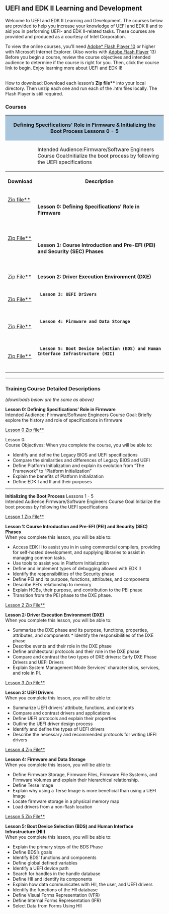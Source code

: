 {{UDK2014}}

<span style="font-size: 15.0pt; text-align: center; font-family: Verdana; color: #004280; font-weight: bold; font-style: normal">
=='''UEFI and EDK II Learning and Development'''==
</span>

Welcome to UEFI and EDK II Learning and Development.  The courses below are provided to help you increase your knowledge of UEFI and EDK II and to aid you in performing UEFI- and EDK II-related tasks.
These courses are provided and produced as a courtesy of Intel Corporation. 

To view the online courses, you'll need   [http://sourceforge.net/projects/edk2/files/Training/Flash_Instructions.pdf/download Adobe* Flash Player 10] or higher with Microsoft Internet Explorer. (Also works with 
[http://www.adobe.com/products/flashplayer.html Adobe Flash Player] 13)  Before you begin a course, review the course objectives and intended audience to determine if the course is right for you.  Then, click the course link to begin.  Enjoy learning more about UEFI and EDK II!


<br>
How to download: Download each lesson’s '''Zip file**'''  into your local directory.  Then unzip each one and run each of  the .htm files locally. The Flash Player is still required.

==='''Courses'''===

<div class="t_projects">
<table width="100%">
<tr>
    <th colspan="4" style="background-color:#a9c6dd">
'''Defining Specifications' Role in Firmware & Initializing the Boot Process''' Lessons 0 - 5 </th>
</tr>
<tr>
<td>
</td>
<td>
Intended Audience:Firmware/Software Engineers <br>
Course Goal:Initialize the boot process by following the UEFI specifications
</td>
</tr>    
<tr>
        <th>Download</th>
        <th>Description</th>
    </tr>
<tr></tr>
<tr>

  <td>
[https://firmware.intel.com/sites/default/files/defining_spec_role_in_firmware.zip Zip file**] 
  <br>
 
  </td>

  <td>

'''Lesson 0: Defining Specifications' Role in Firmware'''<br>
  
  </td>


</tr>

<!-- COMMENT  -->
<tr>

  <td>

[https://firmware.intel.com/sites/default/files/lesson_1_pei.zip Zip File**] 
  <br>
 
  </td>

  <td>

'''Lesson 1: Course Introduction and Pre-EFI (PEI) and Security (SEC) Phases'''  <br>
  
  </td>


</tr>
<!-- COMMENT  -->
<tr>

  <td>
 
[https://firmware.intel.com/sites/default/files/lesson_2_dxe.zip Zip File**]
 
  </td>

  <td>
  
''' Lesson 2: Driver Execution Environment (DXE)'''<br>
  
  </td>


</tr>
<!-- COMMENT  -->
<!-- COMMENT  -->
<tr>

  <td>
[https://firmware.intel.com/sites/default/files/lesson_3_uefi_drivers.zip Zip File**]
 
 
  </td>

  <td>
  '''Lesson 3: UEFI Drivers '''<br>
  
  </td>


</tr>
<!-- COMMENT  -->
<!-- COMMENT  -->
<tr>

  <td>
[https://github.com/tianocore-docs/Training/raw/master/Online/lesson4/Lesson_4_Firmware.zip Zip File**] 
 
  </td>

  <td>
  '''Lesson 4: Firmware and Data Storage'''<br>
  
  </td>


</tr>
<!-- COMMENT  -->
<!-- COMMENT  -->
<tr>

  <td>
[https://github.com/tianocore-docs/Training/raw/master/Online/lesson5/Lesson_5_BDS_HII.zip Zip File**]
 
  </td>

  <td>
  '''Lesson 5: Boot Device Selection (BDS) and Human Interface Infrastructure (HII)'''<br>
  
  </td>


</tr>
<!-- COMMENT  -->
<!-- COMMENT  -->

<!-- COMMENT  -->
<!-- COMMENT  -->

</table>
<hr>

===Training Course Detailed Descriptions ===
''(downloads below are the same as above)''

'''Lesson 0: Defining Specifications' Role in Firmware'''<br>
Intended Audience: Firmware/Software Engineers 
Course Goal: Briefly explore the history and role of specifications in firmware 


[https://firmware.intel.com/sites/default/files/defining_spec_role_in_firmware.zip Lesson 0 Zip file**] 


Lesson 0: <br>
Course Objectives: When you complete the course, you will be able to:
* Identify and define the Legacy BIOS and UEFI specifications
* Compare the similarities and differences of Legacy BIOS and UEFI
* Define Platform Initialization and explain its evolution from “The Framework” to “Platform Initialization”
* Explain the benefits of Platform Initialization
* Define EDK I and II and their purposes

<hr>

'''Initializing the Boot Process'''  Lessons 1 - 5 <br>
Intended Audience:Firmware/Software Engineers 
Course Goal:Initialize the boot process by following the UEFI specifications


[https://firmware.intel.com/sites/default/files/lesson_1_pei.zip Lesson 1 Zip File**] 


'''Lesson 1: Course Introduction and Pre-EFI (PEI) and Security (SEC) Phases''' <br>
When you complete this lesson, you will be able to: 
* Access EDK II to assist you in in using commercial compilers, providing for self-hosted development, and supplying libraries to assist in managing common tasks. 
* Use tools to assist you in Platform Initialization 
* Define and implement types of debugging allowed with EDK II 
* Identify the responsibilities of the Security phase 
* Define PEI and its purpose, functions, attributes, and components 
* Describe PEI’s relationship to memory 
* Explain HOBs, their purpose, and contribution to the PEI phase 
* Transition from the PEI phase to the DXE phase.  




[https://firmware.intel.com/sites/default/files/lesson_2_dxe.zip Lesson 2 Zip File**]


''' Lesson 2: Driver Execution Environment (DXE)'''<br>
When you complete this lesson, you will be able to: 
* Summarize the DXE phase and its purpose, functions, properties, attributes, and components * Identify the responsibilities of the DXE phase 
* Describe events and their role in the DXE phase 
* Define architectural protocols and their role in the DXE phase 
* Compare and contrast the two types of DXE drivers: Early DXE Phase Drivers and UEFI Drivers 
* Explain System Management Mode Services’ characteristics, services, and role in PI. 





[https://firmware.intel.com/sites/default/files/lesson_3_uefi_drivers.zip Lesson 3 Zip File**]

'''Lesson 3: UEFI Drivers '''<br>
When you complete this lesson, you will be able to:
*    Summarize UEFI drivers’ attribute, functions, and contents
*    Compare and contrast drivers and applications
*    Define UEFI protocols and explain their properties
*    Outline the UEFI driver design process
*    Identify and define the types of UEFI drivers
*    Describe the necessary and recommended protocols for writing UEFI drivers



[https://github.com/tianocore-docs/Training/raw/master/Online/lesson4/Lesson_4_Firmware.zip Lesson 4 Zip File**] 


'''Lesson 4: Firmware and Data Storage'''<br>
When you complete this lesson, you will be able to:
*	Define Firmware Storage, Firmware Files, Firmware File Systems, and Firmware Volumes and explain their hierarchical relationship.
*	Define Terse Image
*	Explain why using a Terse Image is more beneficial than using a UEFI Image
*	Locate firmware storage in a physical memory map
*	Load drivers from a non-flash location



[https://github.com/tianocore-docs/Training/raw/master/Online/lesson5/Lesson_5_BDS_HII.zip Lesson 5 Zip File**]

'''Lesson 5: Boot Device Selection (BDS) and Human Interface Infrastructure (HII)'''<br>
When you complete this lesson, you will be able to: 
* Explain the primary steps of the BDS Phase 
* Define BDS’s goals 
* Identify BDS’ functions and components 
* Define global defined variables 
* Identify a UEFI device path 
* Search for handles in the handle database 
* Define HII and identify its components 
* Explain how data communicates with HII, the user, and UEFI drivers 
* Identify the functions of the HII database 
* Define Visual Forms Representation (VFR) 
* Define Internal Forms Representation (IFR) 
* Select Data from Forms Using HII 

